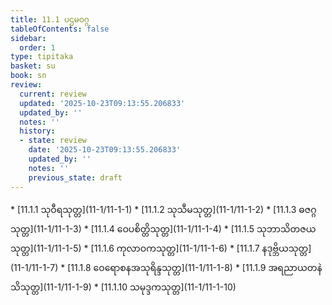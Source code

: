 ```yaml
---
title: 11.1 ပဌမဝဂ္ဂ
tableOfContents: false
sidebar:
  order: 1
type: tipitaka
basket: su
book: sn
review:
  current: review
  updated: '2025-10-23T09:13:55.206833'
  updated_by: ''
  notes: ''
  history:
  - state: review
    date: '2025-10-23T09:13:55.206833'
    updated_by: ''
    notes: ''
    previous_state: draft
---
```



<ReviewStatus review={frontmatter.review} showDetails={true} />

<HypothesisAnnotation frontmatter={frontmatter} />

<DynamicBreadcrumb />



<TableOfContents book="sn" section="11.1">
* [11.1.1 သုဝီရသုတ္တ](11-1/11-1-1)
* [11.1.2 သုသီမသုတ္တ](11-1/11-1-2)
* [11.1.3 ဓဇဂ္ဂသုတ္တ](11-1/11-1-3)
* [11.1.4 ဝေပစိတ္တိသုတ္တ](11-1/11-1-4)
* [11.1.5 သုဘာသိတဇယသုတ္တ](11-1/11-1-5)
* [11.1.6 ကုလာဝကသုတ္တ](11-1/11-1-6)
* [11.1.7 နဒုဗ္ဘိယသုတ္တ](11-1/11-1-7)
* [11.1.8 ဝေရောစနအသုရိန္ဒသုတ္တ](11-1/11-1-8)
* [11.1.9 အရညာယတနဲသိသုတ္တ](11-1/11-1-9)
* [11.1.10 သမုဒ္ဒကသုတ္တ](11-1/11-1-10)
</TableOfContents>